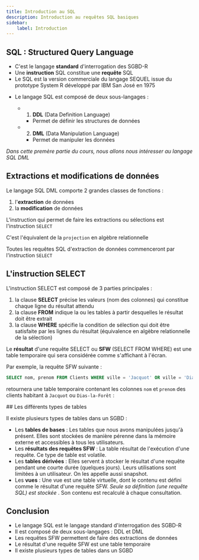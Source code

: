 ```yaml
---
title: Introduction au SQL
description: Introduction au requêtes SQL basiques
sidebar:
    label: Introduction
---
```



<Slide title="Le langage SQL">

## SQL :  Structured Query Language

  * C'est le langage **standard** d'interrogation des SGBD-R
  * Une **instruction** SQL constitue une **requête** SQL
  * Le SQL est la version commerciale du langage SEQUEL issue du prototype System R développé par IBM San José en 1975

</Slide>
<Slide title="Le langage SQL">

* Le langage SQL est composé de deux sous-langages :

  * 1. **DDL** (Data Definition Language)
    * Permet de définir les structures de données
  * 2. **DML** (Data Manipulation Language)
    * Permet de manipuler les données

_Dans cette premère partie du cours, nous allons nous intéresser au langage SQL DML_

</Slide>
<Slide>

## Extractions et modifications de données

Le langage SQL DML comporte 2 grandes classes de fonctions :

  1. l'**extraction** de données
  2. la **modification** de données

L'instruction qui permet de faire les extractions ou sélections est l'instruction `SELECT`

C'est l'équivalent de la `projection` en algèbre relationnelle

Toutes les requêtes SQL d'extraction de données commenceront par l'instruction `SELECT`

</Slide>

<Slide>

## L'instruction SELECT

L'instruction SELECT est composé de 3 parties principales :

  1. la clause  __SELECT__  précise les valeurs (nom des colonnes) qui constitue chaque ligne du résultat attendu
  2. la clause  __FROM__  indique la ou les tables à partir desquelles le résultat doit être extrait
  3. la clause  __WHERE__  spécifie la condition de sélection qui doit être satisfaite par les lignes du résultat (équivalence en algèbre relationnelle de la sélection)

Le **résultat** d'une requête SELECT ou **SFW** (SELECT FROM WHERE) est une table temporaire qui sera considérée comme s'affichant à l'écran.

Par exemple, la requête SFW suivante :

```sql 
SELECT nom, prenom FROM Clients WHERE ville = 'Jacquot' OR ville = 'Dias-la-Forêt'
```

retournera une table temporaire contenant les colonnes `nom` et `prenom` des clients habitant à `Jacquot` ou `Dias-la-Forêt` : 


<Table
  sqliteDB="public/sample/ecommerce/ecommerce-fr-erd-v2.sqlite"
  title="Clients"
  query="SELECT nom, prenom FROM Clients WHERE ville = 'Jacquot' OR ville = 'Dias-la-Forêt'"
/>

</Slide>
<Slide>
## Les différents types de tables

Il existe plusieurs types de tables dans un SGBD :

  * Les **tables de bases** : Les tables que nous avons manipulées jusqu'à présent. Elles sont stockées de manière pérenne dans la mémoire externe et accessibles à tous les utilisateurs.
  * Les **résultats des requêtes SFW** : La table résultat de l'exécution d'une requête. Ce type de table est volatile.
  * Les **tables dérivées** : Elles servent à stocker le résultat d'une requête pendant une courte durée (quelques jours). Leurs utilisations sont limitées à un utilisateur. On les appelle aussi snapshot.
  * Les **vues** : Une vue est une table virtuelle, dont le contenu est défini comme le résultat d'une requête SFW.  _Seule sa définition (une requête SQL) est stockée_ . Son contenu est recalculé à chaque consultation.

</Slide>
<Slide>

## Conclusion

* Le langage SQL est le langage standard d'interrogation des SGBD-R
* Il est composé de deux sous-langages : DDL et DML
* Les requêtes SFW permettent de faire des extractions de données
* Le résultat d'une requête SFW est une table temporaire
* Il existe plusieurs types de tables dans un SGBD

</Slide>
